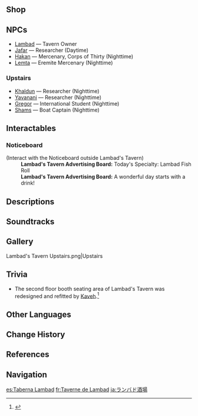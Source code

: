 {{Location Infobox
|image        = <gallery>
Lambad's Tavern Exterior.png|Exterior
Lambad's Tavern Interior.png|Interior
Point of Interest Lambad's Tavern Map Location.png|Map
</gallery>
|type         = Point of Interest
|type2        = Instance
|type3        = Restaurant
|subarea      = Sumeru City
|area         = Avidya Forest
|region       = Sumeru
|subregion    = Dharma Forest
}}
{{Location Intro|description=<p>{{If Self|Lambad's Tavern|It|Lambad's Tavern}} is run by [[Lambad]] and is the main restaurant for [[Sumeru]].</p>}}

==Shop==
{{Vendor|Lambad}}

==NPCs==
* [[Lambad]] &mdash; Tavern Owner
* [[Jafar]] &mdash; Researcher (Daytime)
* [[Hakan]] &mdash; Mercenary, Corps of Thirty (Nighttime)
* [[Lemta]] &mdash; Eremite Mercenary (Nighttime)

===Upstairs===
* [[Khaldun]] &mdash; Researcher (Nighttime)
* [[Yavanani]] &mdash; Researcher (Nighttime)
* [[Gregor]] &mdash; International Student (Nighttime)
* [[Shams]] &mdash; Boat Captain (Nighttime)

==Interactables==
===Noticeboard===
{{Dialogue Start}}
;(Interact with the Noticeboard outside Lambad's Tavern)
:'''Lambad's Tavern Advertising Board:''' Today's Specialty: Lambad Fish Roll
:'''Lambad's Tavern Advertising Board:''' A wonderful day starts with a drink!
{{Dialogue End}}

==Descriptions==
{{Description|A tavern close to the liveliest street of Sumeru City, "Treasures Street." Its owner, Lambad, claims to be a legendary sailor who used to sail far and wide. It is rather difficult to tell how exaggerated that claim is, but judging from the food sold in the Tavern, at least the part about the cuisines seems credible.|[[Map]] description}}

==Soundtracks==
{{Soundtracks by Category Table|type=location}}

==Gallery==
<gallery>
Lambad's Tavern Upstairs.png|Upstairs
</gallery>

==Trivia==
* The second floor booth seating area of Lambad's Tavern was redesigned and refitted by [[Kaveh]].<ref>{{Ref/CS|Kaveh|5}}</ref>

==Other Languages==
{{Other Languages
|en      = Lambad's Tavern
|zhs     = 兰巴德酒馆
|zhs_rm  = Lánbādé Jiǔguǎn
|zht     = 蘭巴德酒館
|zht_rm  = Lánbādé Jiǔguǎn
|zh_tl   = Lambad Tavern
|ja      = ランバド酒場
|ja_rm   = Ranbado Sakaba
|ja_tl   = Lambad Tavern
|ko      = 람바드 술집
|ko_tl   = Lambad Pub
|es      = Taberna Lambad
|es_tl   = Lambad Tavern
|fr      = Taverne de Lambad
|fr_tl   = Lambad's Tavern
|ru      = Таверна Ламбада
|ru_tl   = Lambad's Tavern
|th      = ร้านเหล้า Lambad
|th_rm   = Ran Lao Lambad
|th_tl   = Lambad Tavern
|vi      = Quán Rượu Lambad
|vi_tl   = Lambad Tavern
|de      = Lambads Taverne
|de_tl   = Lambad's Tavern
|id      = Lambad's Tavern
|pt      = Taverna de Lambad
|pt_tl   = Lambad's Tavern
|tr      = Lambad'ın Hanı
|tr_tl   = 
|it      = Taverna di Lambad
|it_tl   = 
}}

==Change History==
{{Change History|3.0}}

==References==
{{Reflist}}

==Navigation==
{{PoI Navbox|Sumeru}}

[[es:Taberna Lambad]]
[[fr:Taverne de Lambad]]
[[ja:ランバド酒場]]